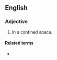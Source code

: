 {{also|close quarter}}
==English==

===Adjective===
{{en-adj|-|head=[[close]]-[[quarter]]}}

# In a confined space.

====Related terms====
* {{l|en|close quarter}}